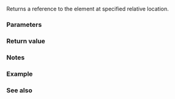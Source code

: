 {{cpp/iterator/move_iterator/title|operator[]}}
{{cpp/iterator/move_iterator/navbar}}
{{dcl begin}}
{{dcl rev begin}}
{{dcla|constexpr=c++17|until=c++20|
/* unspecified */ operator[]( difference_type n ) const; 
}}
{{dcl|since=c++20|
constexpr reference operator[]( difference_type n ) const; 
}}
{{dcl end}}

Returns a reference to the element at specified relative location.

===Parameters===
{{par begin}}
{{par|n|position relative to current location}}
{{par end}}

===Return value===
{{rev inl|until=c++20|{{box|{{c/core|std::move(}}{{rlpsi|/#current}}{{sep}}{{c/core|[n])}}}}}}{{rev inl|since=c++20|{{box|{{c/core|ranges::iter_move(}}{{rlpsi|/#current}}{{nbspt}}{{c/core|+ n)}}}}}}

===Notes===
{{rrev|until=c++20|
The return type is unspecified because the return type of the underlying iterator's {{c/core|operator[]}} is also unspecified (see {{named req|RandomAccessIterator}}).
}}

===Example===
{{example
|code=
#include &lt;cstddef&gt;
#include &lt;iomanip&gt;
#include &lt;iostream&gt;
#include &lt;iterator&gt;
#include &lt;list&gt;
#include &lt;string&gt;
#include &lt;vector&gt;

void print(auto rem, const auto&amp; v)
{
    for (std::cout &lt;&lt; rem; const auto&amp; e : v)
        std::cout &lt;&lt; std::quoted(e) &lt;&lt; ' ';
    std::cout &lt;&lt; '\n';
}

int main()
{
    std::vector&lt;std::string&gt; p{"alpha", "beta", "gamma", "delta"}, q;
    print("1) p: ", p);
    
    std::move_iterator it{p.begin()};
    
    for (std::size_t t{}; t != p.size(); ++t)
        q.emplace_back(it[t]); 
    
    print("2) p: ", p);
    print("3) q: ", q);
    
    std::list l{1, 2, 3};
    std::move_iterator it2{l.begin()};
//  it2[1] = 13; // Compilation error: the underlying iterator
                 // does not model the random access iterator
//  *it2 = 999;  // Compilation error: using rvalue as lvalue
}
|p=true
|output=
1) p: "alpha" "beta" "gamma" "delta"
2) p: "" "" "" ""
3) q: "alpha" "beta" "gamma" "delta"
}}

===See also===
{{dsc begin}}
{{dsc inc|cpp/iterator/adaptor/dsc operator*|move_iterator}}
{{dsc end}}

{{langlinks|de|es|fr|it|ja|pt|ru|zh}}